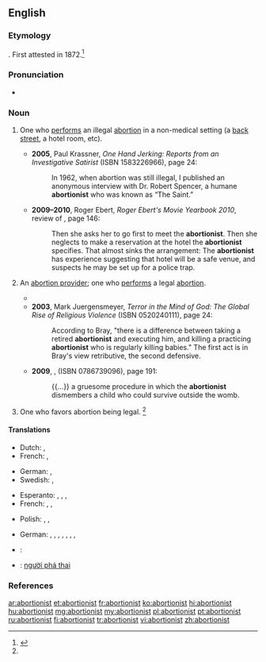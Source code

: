 ==English==
{{rft}}
===Etymology===
{{suffix|abortion|ist}}. First attested in 1872.<ref name=SOED>{{reference-book | last =| first = | authorlink =  | coauthors =  | editor =Brown, Lesley  | others =  | title = The Shorter Oxford English Dictionary | origdate =  | origyear = 1933| origmonth =  | url =  | format =  | accessdate =  | accessyear =  | accessmonth =  | edition = 5th | date =  | year =2003| month =  | publisher =Oxford University Press  | location =Oxford, UK | language =  | id =  | doi = | isbn =978-0-19-860575-7 | lccn = | ol = | pages =7| chapter =  | chapterurl =  | quote =}}</ref>

===Pronunciation===
* {{a|US}} {{IPA|/əˈbɔɹ.ʃə.nɪst/}}

===Noun===
{{en-noun}}

# {{context|now often|_|historical}} One who [[perform]]s an illegal [[abortion]] in a non-medical setting (a [[back street]], a hotel room, etc).
#* '''2005''', Paul Krassner, ''One Hand Jerking: Reports from an Investigative Satirist'' (ISBN 1583226966), page 24:
#*: In 1962, when abortion was still illegal, I published an anonymous interview with Dr. Robert Spencer, a humane '''abortionist''' who was known as “The Saint.”
#* '''2009&ndash;2010''', Roger Ebert, ''Roger Ebert's Movie Yearbook 2010'', review of ''{{w|4 Months, 3 Weeks and 2 Days}}'', page 146:
#*: Then she asks her to go first to meet the '''abortionist'''. Then she neglects to make a reservation at the hotel the '''abortionist''' specifies. That almost sinks the arrangement: The '''abortionist''' has experience suggesting that hotel will be a safe venue, and suspects he may be set up for a police trap.
# {{context|chiefly|in right-wing discourse|pejorative}} An [[abortion provider]]; one who [[perform]]s a legal [[abortion]].
#* {{quote-book|title=Bioethical Dilemmas: A Jewish Perspective| volume=1| page=277| books.google.com/books?isbn=0881254738| author={{w|J. David Bleich}}| year=1998| passage=Such a fetus is perfectly viable save for the act of the abortionist.}}
#* '''2003''', Mark Juergensmeyer, ''Terror in the Mind of God: The Global Rise of Religious Violence'' (ISBN 0520240111), page 24:
#*: According to Bray, "there is a difference between taking a retired '''abortionist''' and executing him, and killing a practicing '''abortionist''' who is regularly killing babies." The first act is in Bray's view retributive, the second defensive.
#* '''2009''', {{w|Dinesh D'Souza}}, ''{{w|Letters to a Young Conservative}}'' (ISBN 0786739096), page 191:
#*: {{...}} a gruesome procedure in which the '''abortionist''' dismembers a child who could survive outside the womb.
# {{context|in right-wing discourse|offensive}} One who favors abortion being legal. {{defdate|since the late 19<sup>th</sup> century}}<ref name=SOED/>

====Translations====
{{trans-top|one who performs an illegal (backstreet) abortion}}
* Dutch: {{t-|nl|engeltjesmaker|m}}, {{t-|nl|engeltjesmaakster|f}}
* French: {{t-|fr|faiseur d'anges|m}}, {{t-|fr|faiseuse d'anges|f}}
{{trans-mid}}
* German: {{t+|de|Engelmacher|m}}, {{qualifier|euphemistic}} {{gloss|backstreet}} {{t+|de|Engelmacherin|f}}
* Swedish: {{t-|sv|änglamakare|c}}, {{t-|sv|änglamakerska|c}}
{{trans-bottom}}

{{trans-top|one who performs a legal abortion}}
* Esperanto: {{t-|eo|abortigisto}} {{qualifier|♂(♀)}}, {{t-|eo|virabortigisto}} {{qualifier|explicitly ♂}}, {{t-|eo|abortigistino}} {{qualifier|explicitly ♀}}, {{t-|eo|geabortigistoj|p}} {{qualifier|♂♀}}
* French: {{t-|fr|médecin avorteur|m}}, {{t+|fr|avorteur|m}}, {{t+|fr|avorteuse|f}}
{{trans-mid}}
* Polish: {{t-|pl|aborcjonista|m}}, {{t-|pl|aborter|m}}, {{t-|pl|aborcjonistka|f}}
{{trans-bottom}}

{{checktrans-top}}
* German: {{t-|de|Abtreiber|m}}, {{t-|de|Abtreiberin|f}}, {{t-|de|Abtreibungsarzt|m}}, {{t-|de|Abtreibungsärztin|f}}, {{t-|de|abtreibender Arzt|m}}, {{t-|de|abtreibende Ärztin|f}}, {{t-|de|Abtreibungshelfer|m}}, {{t-|de|Abtreibungshelferin|f}}
{{trans-mid}}
* {{ttbc|tr}}: {{t+|tr|kürtajcı}}
* {{ttbc|vi}}: [[người phá thai]]
{{trans-bottom}}

===References===
<references/>

[[ar:abortionist]]
[[et:abortionist]]
[[fr:abortionist]]
[[ko:abortionist]]
[[hi:abortionist]]
[[hu:abortionist]]
[[mg:abortionist]]
[[my:abortionist]]
[[pl:abortionist]]
[[pt:abortionist]]
[[ru:abortionist]]
[[fi:abortionist]]
[[tr:abortionist]]
[[vi:abortionist]]
[[zh:abortionist]]